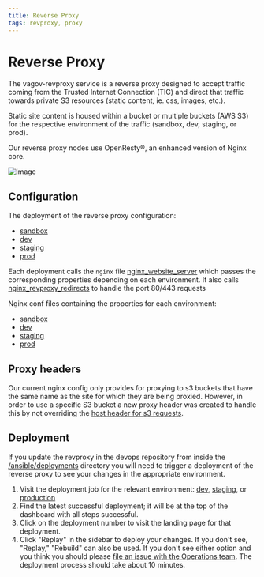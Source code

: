```yaml
---
title: Reverse Proxy
tags: revproxy, proxy
---
```


# Reverse Proxy

The vagov-revproxy service is a reverse proxy designed to accept traffic coming from 
the Trusted Internet Connection (TIC) and direct that traffic towards private S3 
resources (static content, ie. css, images, etc.).

Static site content is housed within a bucket or multiple buckets (AWS S3) for the 
respective environment of the traffic (sandbox, dev, staging, or prod).

Our reverse proxy nodes use OpenResty®, an enhanced version of Nginx core.

![image](https://user-images.githubusercontent.com/55560129/109044121-08d5b400-76a0-11eb-83d9-910700ec12de.png)

## Configuration

The deployment of the reverse proxy configuration:

- [sandbox](https://github.com/department-of-veterans-affairs/devops/blob/master/ansible/deployment/config/revproxy-vagov-sandbox.yml#L77-L81)
- [dev](https://github.com/department-of-veterans-affairs/devops/blob/master/ansible/deployment/config/revproxy-vagov-dev.yml#L85-L89)
- [staging](https://github.com/department-of-veterans-affairs/devops/blob/master/ansible/deployment/config/revproxy-vagov-staging.yml#L77-L81)
- [prod](https://github.com/department-of-veterans-affairs/devops/blob/master/ansible/deployment/config/revproxy-vagov-prod.yml#L78-L82)

Each deployment calls the `nginx` file [nginx_website_server](https://github.com/department-of-veterans-affairs/devops/blob/master/ansible/deployment/config/revproxy-vagov/templates/nginx_website_server.conf.j2#L17) which passes the corresponding properties depending on each environment. It also calls [nginx_revproxy_redirects](https://github.com/department-of-veterans-affairs/devops/blob/master/ansible/deployment/config/revproxy-vagov/templates/nginx_revproxy_redirects.conf.j2) to handle the port 80/443 requests

Nginx conf files containing the properties for each environment:

- [sandbox](https://github.com/department-of-veterans-affairs/devops/blob/master/ansible/deployment/config/revproxy-vagov/vars/nginx_config_vagov-sandbox.yml)
- [dev](https://github.com/department-of-veterans-affairs/devops/blob/master/ansible/deployment/config/revproxy-vagov/vars/nginx_config_vagov-dev.yml)
- [staging](https://github.com/department-of-veterans-affairs/devops/blob/master/ansible/deployment/config/revproxy-vagov/vars/nginx_config_vagov-staging.yml)
- [prod](https://github.com/department-of-veterans-affairs/devops/blob/master/ansible/deployment/config/revproxy-vagov/vars/nginx_config_vagov-prod.yml)

## Proxy headers

Our current nginx config only provides for proxying to s3 buckets that have the same name as the site for which 
they are being proxied. However, in order to use a specific S3 bucket a new proxy header was created to handle this by not overriding the [host header for s3 requests](https://github.com/department-of-veterans-affairs/devops/blob/master/ansible/deployment/config/revproxy-vagov/files/proxy-headers-s3.conf).

## Deployment

If you update the revproxy in the devops repository from inside the [/ansible/deployments](https://github.com/department-of-veterans-affairs/devops/tree/master/ansible/deployment) 
directory you will need to trigger a deployment of the reverse proxy to see your changes in the appropriate environment.

1. Visit the deployment job for the relevant environment: [dev](http://jenkins.vfs.va.gov/job/deploys/job/revproxy-vagov-dev/), [staging](http://jenkins.vfs.va.gov/job/deploys/job/revproxy-vagov-staging/), or [production](http://jenkins.vfs.va.gov/job/deploys/job/revproxy-vagov-prod/)
2. Find the latest successful deployment; it will be at the top of the dashboard with all steps successful.
3. Click on the deployment number to visit the landing page for that deployment.
4. Click "Replay" in the sidebar to deploy your changes. If you don't see, "Replay," "Rebuild" can also be 
used. If you don't see either option and you think you should please 
[file an issue with the Operations team](https://github.com/department-of-veterans-affairs/va.gov-team/issues/new?assignees=&labels=operations%2C+devops%2C+needs-grooming&template=ops_issue_template.md&title=).
The deployment process should take about 10 minutes.

